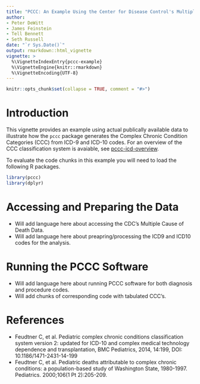 ```yaml
---
title: "PCCC: An Example Using the Center for Disease Control's Multiple Cause of Death Dataset"
author: 
- Peter DeWitt
- James Feinstein
- Tell Bennett
- Seth Russell
date: "`r Sys.Date()`"
output: rmarkdown::html_vignette
vignette: >
  %\VignetteIndexEntry{pccc-example}
  %\VignetteEngine{knitr::rmarkdown}
  %\VignetteEncoding{UTF-8}
---
```


```r
knitr::opts_chunk$set(collapse = TRUE, comment = "#>")
```

# Introduction
This vignette provides an example using actual publically available data to illustrate how the `pccc` package generates the Complex Chronic Condition Categories (CCC) from ICD-9 and ICD-10 codes. For an overview of the CCC classification system is avaiable, see [pccc-icd-overview](pccc-overview.html).

To evaluate the code chunks in this example you will need to load the
following R packages.

```r
library(pccc)
library(dplyr)
```

# Accessing and Preparing the Data

* Will add language here about accessing the CDC's Multiple Cause of Death Data.
* Will add language here about preapring/processing the ICD9 and ICD10 codes for the analysis.

# Running the PCCC Software

* Will add language here about running PCCC software for both diagnosis and procedure codes.
* Will add chunks of corresponding code with tabulated CCC's.

# References

* Feudtner C, et al. Pediatric complex chronic conditions classification system version 2: updated for ICD-10 and complex medical technology dependence and transplantation, BMC Pediatrics, 2014, 14:199, DOI: 10.1186/1471-2431-14-199
* Feudtner C, et al. Pediatric deaths attributable to complex chronic conditions: a population-based study of Washington State, 1980-1997. Pediatrics. 2000;106(1 Pt 2):205-209.
